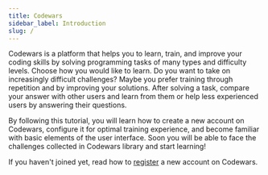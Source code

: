```yaml
---
title: Codewars
sidebar_label: Introduction
slug: /
---
```


Codewars is a platform that helps you to learn, train, and improve your coding skills by solving programming tasks of many types and difficulty levels. Choose how you would like to learn. Do you want to take on increasingly difficult challenges? Maybe you prefer training through repetition and by improving your solutions. After solving a task, compare your answer with other users and learn from them or help less experienced users by answering their questions.

By following this tutorial, you will learn how to create a new account on Codewars, configure it for optimal training experience, and become familiar with basic elements of the user interface. Soon you will be able to face the challenges collected in Codewars library and start learning!

If you haven't joined yet, read how to [register](/getting-started/registering/) a new account on Codewars.
